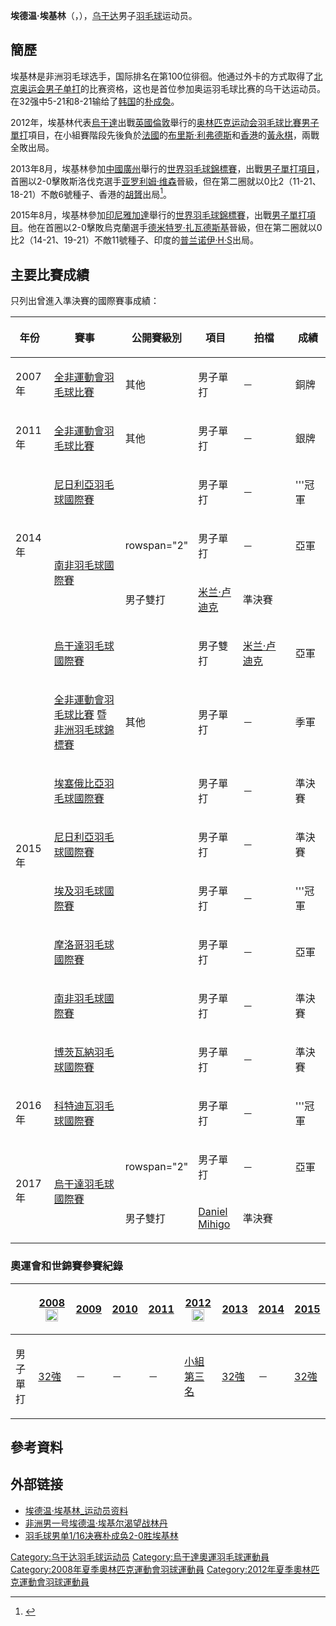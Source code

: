 {{noteTA|G1=Badminton
|1=zh-hans:斯洛文尼亚;zh-hk:斯洛文尼亞;zh-tw:斯洛維尼亞;
}}
{{Infobox 羽球選手
| playername              = 埃德温·埃基林<br/>{{lang|en|Edwin Ekiring}}
| image                   = Edwin Ekiring.JPG
| size                    = 200px
| caption                 = 
| birth_name              = 
| date_of_birth           = {{birth_date_and_age|1983|12|22}}
| place_of_birth          = 
| height                  = {{height|m=1.83}}
| weight                  = 
| event                   = 男子單打、男子雙打
| country                 = {{UGA}}
| years_started           = 
| handedness              = 
| coach                   = 
| highest_ranking         = 第76位（男單）
| date_of_highest_ranking = 2015年11月26日<ref name="ranking">[http://bwfcontent.tournamentsoftware.com/ranking/player.aspx?id=10410&player=113480 BWF World Ranking - Ranking of Edwin EKIRING (52645)]{{en}}</ref>
| current_ranking         = 第89位（男單）<br/>第403位（男雙-[[米兰·卢迪克|卢迪克]]）<br/>第1418位（男雙-[[Brian_Kasirye|Kasirye]]）
| date_of_current_ranking = 2015年12月31日<ref>[http://bwfcontent.tournamentsoftware.com/ranking/category.aspx?id=10410&category=472 BWF World Ranking - BWF世界排名榜 (12/31/2015) - Men's singles]{{en}}</ref><ref>[http://bwfcontent.tournamentsoftware.com/ranking/category.aspx?id=10410&category=474 BWF World Ranking - BWF世界排名榜 (12/31/2015) - Men's doubles]{{en}}</ref>
| played                  = 145勝–104負（男單）<br/>19勝–28負（男雙）<br/>1勝–3負（混雙）
| titles                  = 
| bwf_profile             = 96FCF986-7957-43E5-BA1E-6F3A2D840504
| bwf_id                  = 52645
| updated                 = 2016年1月6日
}}
{{MedalTableTop|width=286px}}
{{MedalSport | 男子[[羽毛球|羽毛球]]}}
{{MedalCountry | {{UGA}}}}
{{MedalCompetition | [[非洲運動會|非洲運動會]]}}
{{MedalBronze| [[2007年全非運動會羽毛球比賽|2007年 阿爾及爾]] | 男子單打 }}
{{MedalSilver| [[2011年全非運動會羽毛球比賽|2011年 馬布多]] | 男子單打 }}
{{MedalBronze| [[2015年非洲羽毛球錦標賽|2015年 布拉柴維爾]] | 男子單打 }}
{{MedalBottom}}
'''埃德温·埃基林'''（{{lang|en|Edwin Ekiring}}，{{bd|1983年|12月22日|||}}），[[乌干达|乌干达]]男子[[羽毛球|羽毛球]]运动员。

==簡歷== 
埃基林是非洲羽毛球选手，国际排名在第100位徘徊。他通过外卡的方式取得了[[2008年夏季奥林匹克运动会羽毛球比赛|北京奥运会男子单打]]的比赛资格，这也是首位参加奥运羽毛球比赛的乌干达运动员。在32强中5-21和8-21输给了[[韩国|韩国]]的[[朴成奐|朴成奐]]。

2012年，埃基林代表[[2012年夏季奧林匹克運動會烏干達代表團|烏干達]]出戰[[英國|英國]][[倫敦|倫敦]]舉行的[[2012年夏季奥林匹克运动会|奥林匹克运动会]][[2012年夏季奧林匹克運動會羽毛球比賽|羽毛球比賽]][[2012年夏季奧林匹克運動會羽毛球男子單打比賽|男子單打]]項目，在小組賽階段先後負於[[2012年夏季奧林匹克運動會法國代表團|法國]]的[[布里斯·利弗德斯|布里斯·利弗德斯]]和[[2012年夏季奧林匹克運動會中國香港代表團|香港]]的[[黃永棋|黃永棋]]，兩戰全敗出局。

2013年8月，埃基林參加[[中國|中國]][[廣州|廣州]]舉行的[[2013年世界羽毛球錦標賽|世界羽毛球錦標賽]]，出戰[[2013年世界羽毛球錦標賽男子單打項目|男子單打項目]]，首圈以2-0擊敗斯洛伐克選手[[亚罗利姆·维森|亚罗利姆·维森]]晉級，但在第二圈就以0比2（11-21、18-21）不敵6號種子、香港的[[胡贇|胡贇]]出局<ref>{{cite news|title=羽毛球——乌干达选手征战世锦赛|url=http://news.xinhuanet.com/sports/2013-08/07/c_5131775.htm|newspaper=《新华社》|date=2013-08-07}}</ref>。

2015年8月，埃基林參加[[印尼|印尼]][[雅加達|雅加達]]舉行的[[2015年世界羽毛球錦標賽|世界羽毛球錦標賽]]，出戰[[2015年世界羽毛球錦標賽男子單打項目|男子單打項目]]。他在首圈以2-0擊敗烏克蘭選手[[德米特罗·扎瓦德斯基|德米特罗·扎瓦德斯基]]晉級，但在第二圈就以0比2（14-21、19-21）不敵11號種子、印度的[[普兰诺伊·哈塞纳·苏尼尔·库马尔|普兰诺伊·H·S]]出局。

==主要比賽成績==
只列出曾進入準決賽的國際賽事成績：
{| class=wikitable style="text-align:center; font-size:small;" 
!width="50"|年份
!width="180"|賽事
!width="80"|公開賽級別
!width="60"|項目
!width="120"|拍檔
!width="50"|成績
|-
!rowspan="1"|2007年
|[[2007年全非運動會羽毛球比賽|全非運動會羽毛球比賽]]
|其他
|男子單打
|－
|bgcolor="#b8860b"|銅牌
|-
!rowspan="1"|2011年
|[[2011年全非運動會羽毛球比賽|全非運動會羽毛球比賽]]
|其他
|男子單打
|－
|bgcolor="silver"|銀牌
|-
!rowspan="3"|2014年
|[[2014年尼日利亞羽毛球國際賽|尼日利亞羽毛球國際賽]]
|{{BWFIS}}
|男子單打
|－
|bgcolor="gold"|'''冠軍
|-
|rowspan="2"|[[2014年南非羽毛球國際賽|南非羽毛球國際賽]]
|rowspan="2" {{BWFIS}}
|男子單打
|－
|bgcolor="silver"|亞軍
|-
|男子雙打
|{{flagicon|CZE}} [[米兰·卢迪克|米兰·卢迪克]]
|bgcolor="#b8860b"|準決賽
|-
!rowspan="8"|2015年
|[[2015年烏干達羽毛球國際賽|烏干達羽毛球國際賽]]
|{{BWFIS}}
|男子雙打
|{{flagicon|CZE}} [[米兰·卢迪克|米兰·卢迪克]]
|bgcolor="silver"|亞軍
|-
|[[2015年全非運動會羽毛球比賽|全非運動會羽毛球比賽]] 暨<br/>[[2015年非洲羽毛球錦標賽|非洲羽毛球錦標賽]] 
|其他
|男子單打
|－
|bgcolor="#b8860b"|季軍
|-
|[[2015年埃塞俄比亞羽毛球國際賽|埃塞俄比亞羽毛球國際賽]]
|{{BWFIS}}
|男子單打
|－
|bgcolor="#b8860b"|準決賽
|-
|[[2015年尼日利亞羽毛球國際賽|尼日利亞羽毛球國際賽]]
|{{BWFIS}}
|男子單打
|－
|bgcolor="#b8860b"|準決賽
|-
|[[2015年埃及羽毛球國際賽|埃及羽毛球國際賽]]
|{{BWFFS}}
|男子單打
|－
|bgcolor="gold"|'''冠軍
|-
|[[2015年摩洛哥羽毛球國際賽|摩洛哥羽毛球國際賽]]
|{{BWFIS}}
|男子單打
|－
|bgcolor="silver"|亞軍
|-
|[[2015年南非羽毛球國際賽|南非羽毛球國際賽]]
|{{BWFIS}}
|男子單打
|－
|bgcolor="#b8860b"|準決賽
|-
|[[2015年博茨瓦納羽毛球國際賽|博茨瓦納羽毛球國際賽]]
|{{BWFIS}}
|男子單打
|－
|bgcolor="#b8860b"|準決賽
|-
!rowspan="1"|2016年
|[[2016年科特迪瓦羽毛球國際賽|科特迪瓦羽毛球國際賽]]
|{{BWFFS}}
|男子單打
|－
|bgcolor="gold"|'''冠軍
|-
!rowspan="2"|2017年
|rowspan="2"|[[2017年烏干達羽毛球國際賽|烏干達羽毛球國際賽]]
|rowspan="2" {{BWFIS}}
|男子單打
|－
|bgcolor="silver"|亞軍
|-
|男子雙打
|[[Daniel_Mihigo|Daniel Mihigo]]
|bgcolor="#b8860b"|準決賽
|}
{{BWF賽事級別索引}}

===奧運會和世錦賽參賽紀錄===
{| class=wikitable style="text-align:center; font-size:small;" 
!
!width="80"|[[2008年夏季奧林匹克運動會羽毛球比賽|2008]] [[File:Olympic_rings_without_rims.svg|20px]]
!width="50"|[[2009年世界羽毛球錦標賽|2009]]
!width="50"|[[2010年世界羽毛球錦標賽|2010]]
!width="50"|[[2011年世界羽毛球錦標賽|2011]]
!width="80"|[[2012年夏季奧林匹克運動會羽毛球比賽|2012]] [[File:Olympic_rings_without_rims.svg|20px]]
!width="50"|[[2013年世界羽毛球錦標賽|2013]]
!width="50"|[[2014年世界羽毛球錦標賽|2014]]
!width="50"|[[2015年世界羽毛球錦標賽|2015]]
|-
!width="80"|男子單打
|[[2008年夏季奧林匹克運動會羽毛球男子單打比賽|32強]]
|－
|－
|－
|[[2012年夏季奧林匹克運動會羽毛球男子單打比賽|小組第三名]]
|[[2013年世界羽毛球錦標賽男子單打項目|32強]]
|－
|[[2015年世界羽毛球錦標賽男子單打項目|32強]]
|}

== 參考資料 ==
{{Reflist}}

==外部链接==
*[http://info.2008.sohu.com/Global/Athlete/203930.shtml 埃德温·埃基林_运动员资料]{{dead link|date=2017年12月 |bot=InternetArchiveBot |fix-attempted=yes }}
*[http://happy.jinghua.cn/347//c/200807/28/n1454124.shtml 非洲男一号埃德温·埃基尔渴望战林丹]{{dead link|date=2018年2月 |bot=InternetArchiveBot |fix-attempted=yes }}
*[http://2008.sohu.com/20080811/n258770559.shtml 羽毛球男单1/16决赛朴成奂2-0胜埃基林] {{Wayback|url=http://2008.sohu.com/20080811/n258770559.shtml |date=20160304221826 }}

{{DEFAULTSORT:Ekiring, Edwin}}
[[Category:乌干达羽毛球运动员|Category:乌干达羽毛球运动员]]
[[Category:烏干達奧運羽毛球運動員|Category:烏干達奧運羽毛球運動員]]
[[Category:2008年夏季奧林匹克運動會羽球運動員|Category:2008年夏季奧林匹克運動會羽球運動員]]
[[Category:2012年夏季奧林匹克運動會羽球運動員|Category:2012年夏季奧林匹克運動會羽球運動員]]